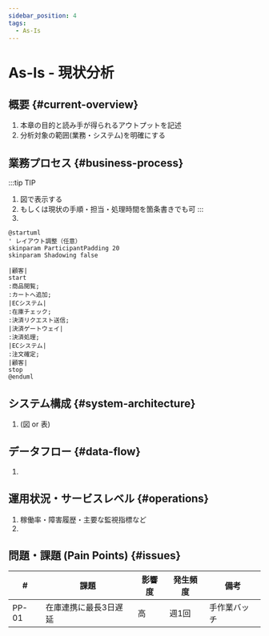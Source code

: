 ```yaml
---
sidebar_position: 4
tags:
  - As-Is
---
```


# As-Is - 現状分析

<!--
TBDの使い方
  <TBD/> コンポーネントは未確定項目を可視化するための占位マークです
  執筆完了後はimport文といっしょにこのコメントも必ず削除すること
-->

## 概要 {#current-overview}
1. 本章の目的と読み手が得られるアウトプットを記述
1. 分析対象の範囲(業務・システム)を明確にする

## 業務プロセス {#business-process}

:::tip TIP
1. 図で表示する
1. もしくは現状の手順・担当・処理時間を箇条書きでも可
:::
1. <TBD/>

```pumld
@startuml
' レイアウト調整（任意）
skinparam ParticipantPadding 20
skinparam Shadowing false

|顧客|
start
:商品閲覧;
:カートへ追加;
|ECシステム|
:在庫チェック;
:決済リクエスト送信;
|決済ゲートウェイ|
:決済処理;
|ECシステム|
:注文確定;
|顧客|
stop
@enduml
```

## システム構成 {#system-architecture}
1. <TBD/> (図 or 表)

## データフロー {#data-flow}
1. <TBD/>

## 運用状況・サービスレベル {#operations}
1. 稼働率・障害履歴・主要な監視指標など
1. <TBD/>

## 問題・課題 (Pain Points) {#issues}

| # | 課題 | 影響度 | 発生頻度 | 備考 |
| - | ---- | ------ | -------- | ---- |
| PP-01 | 在庫連携に最長3日遅延 | 高 | 週1回 | 手作業バッチ |
